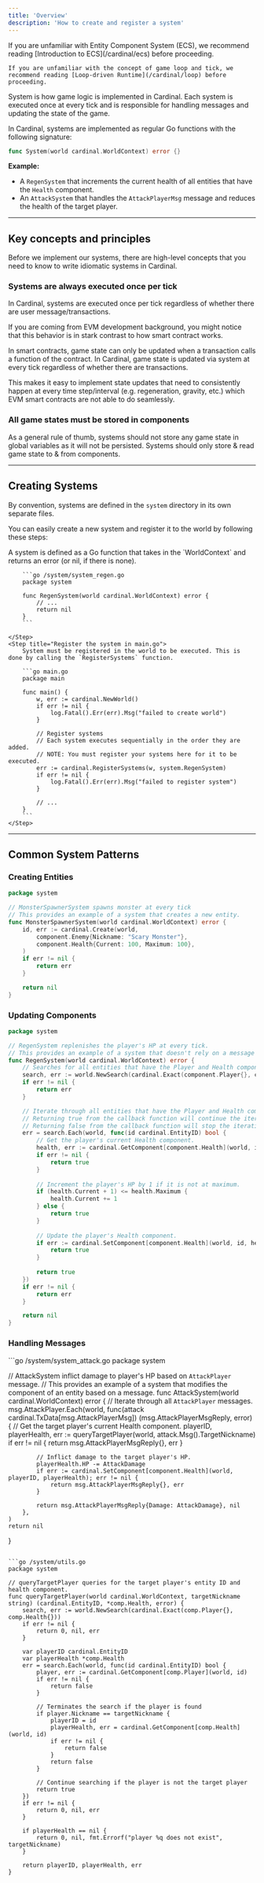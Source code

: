 ```yaml
---
title: 'Overview'
description: 'How to create and register a system'
---
```


<Warning>
    If you are unfamiliar with Entity Component System (ECS), we recommend reading [Introduction to ECS](/cardinal/ecs) before proceeding.
    
    If you are unfamiliar with the concept of game loop and tick, we recommend reading [Loop-driven Runtime](/cardinal/loop) before proceeding.
</Warning>

System is how game logic is implemented in Cardinal. Each system is executed once at every tick and is responsible for handling messages and updating the state of the game. 

In Cardinal, systems are implemented as regular Go functions with the following signature:

```go
func System(world cardinal.WorldContext) error {}
```

**Example:**
- A `RegenSystem` that increments the current health of all entities that have the `Health` component. 
- An `AttackSystem` that handles the `AttackPlayerMsg` message and reduces the health of the target player.

---

## Key concepts and principles
Before we implement our systems, there are high-level concepts that you need to know to write idiomatic systems in Cardinal.

### Systems are always executed once per tick

In Cardinal, systems are executed once per tick regardless of whether there are user message/transactions. 

<Tip>
If you are coming from EVM development background, you might notice that this behavior is in stark contrast to how smart contract works. 
    
In smart contracts, game state can only be updated when a transaction calls a function of the contract. In Cardinal, game state is updated via system at every tick regardless of whether there are transactions.

This makes it easy to implement state updates that need to consistently happen at every time step/interval (e.g. regeneration, gravity, etc.) which EVM smart contracts are not able to do seamlessly.
</Tip>

### All game states must be stored in components
As a general rule of thumb, systems should not store any game state in global variables as it will not be persisted. Systems should only store & read game state to & from components.

---

## Creating Systems

By convention, systems are defined in the `system` directory in its own separate files.

You can easily create a new system and register it to the world by following these steps:

<Steps>
    <Step title="Create the system function">
        A system is defined as a Go function that takes in the `WorldContext` and returns an error (or nil, if there is none).

        ```go /system/system_regen.go
        package system
        
        func RegenSystem(world cardinal.WorldContext) error {
            // ...
            return nil
        }
        ```

    </Step>
    <Step title="Register the system in main.go">
        System must be registered in the world to be executed. This is done by calling the `RegisterSystems` function.

        ```go main.go
        package main

        func main() {
            w, err := cardinal.NewWorld()
            if err != nil {
                log.Fatal().Err(err).Msg("failed to create world")
            }

            // Register systems
            // Each system executes sequentially in the order they are added.
            // NOTE: You must register your systems here for it to be executed.
            err := cardinal.RegisterSystems(w, system.RegenSystem)
            if err != nil {
                log.Fatal().Err(err).Msg("failed to register system")
            }

            // ...
        }
        ```
    </Step>
</Steps>

---

## Common System Patterns

### Creating Entities

```go /system/system_enemy_spawner.go
package system

// MonsterSpawnerSystem spawns monster at every tick
// This provides an example of a system that creates a new entity.
func MonsterSpawnerSystem(world cardinal.WorldContext) error {
    id, err := cardinal.Create(world,
        component.Enemy{Nickname: "Scary Monster"},
        component.Health{Current: 100, Maximum: 100},
    )
    if err != nil {
        return err
    }

	return nil
}
```

### Updating Components
```go /system/system_regen.go
package system

// RegenSystem replenishes the player's HP at every tick.
// This provides an example of a system that doesn't rely on a message to update a component.
func RegenSystem(world cardinal.WorldContext) error {
	// Searches for all entities that have the Player and Health component.
	search, err := world.NewSearch(cardinal.Exact(component.Player{}, component.Health{}))
	if err != nil {
		return err
	}

	// Iterate through all entities that have the Player and Health component.
	// Returning true from the callback function will continue the iteration.
	// Returning false from the callback function will stop the iteration.
	err = search.Each(world, func(id cardinal.EntityID) bool {
		// Get the player's current Health component.
		health, err := cardinal.GetComponent[component.Health](world, id)
		if err != nil {
			return true
		}
		
		// Increment the player's HP by 1 if it is not at maximum.
		if (health.Current + 1) <= health.Maximum {
            health.Current += 1
        } else {
			return true
        }
		
		// Update the player's Health component.
		if err := cardinal.SetComponent[component.Health](world, id, health); err != nil {
			return true
		}
		
		return true
	})
	if err != nil {
		return err
	}

	return nil
}
```

### Handling Messages
<CodeGroup>
```go /system/system_attack.go
package system    

// AttackSystem inflict damage to player's HP based on `AttackPlayer` message.
// This provides an example of a system that modifies the component of an entity based on a message.
func AttackSystem(world cardinal.WorldContext) error {
	// Iterate through all `AttackPlayer` messages.
	msg.AttackPlayer.Each(world,
		func(attack cardinal.TxData[msg.AttackPlayerMsg]) (msg.AttackPlayerMsgReply, error) {
			// Get the target player's current Health component.
			playerID, playerHealth, err := queryTargetPlayer(world, attack.Msg().TargetNickname)
			if err != nil {
				return msg.AttackPlayerMsgReply{}, err
			}

			// Inflict damage to the target player's HP.
			playerHealth.HP -= AttackDamage
			if err := cardinal.SetComponent[component.Health](world, playerID, playerHealth); err != nil {
				return msg.AttackPlayerMsgReply{}, err
			}

			return msg.AttackPlayerMsgReply{Damage: AttackDamage}, nil
		},
	)
	return nil
}
```

```go /system/utils.go
package system

// queryTargetPlayer queries for the target player's entity ID and health component.
func queryTargetPlayer(world cardinal.WorldContext, targetNickname string) (cardinal.EntityID, *comp.Health, error) {
    search, err := world.NewSearch(cardinal.Exact(comp.Player{}, comp.Health{}))
    if err != nil {
        return 0, nil, err
    }
    
    var playerID cardinal.EntityID
    var playerHealth *comp.Health
    err = search.Each(world, func(id cardinal.EntityID) bool {
        player, err := cardinal.GetComponent[comp.Player](world, id)
        if err != nil {
            return false
        }
        
        // Terminates the search if the player is found
        if player.Nickname == targetNickname {
            playerID = id
            playerHealth, err = cardinal.GetComponent[comp.Health](world, id)
            if err != nil {
                return false
            }
            return false
        }
    
        // Continue searching if the player is not the target player
        return true
    })
    if err != nil {
        return 0, nil, err
    }
    
    if playerHealth == nil {
        return 0, nil, fmt.Errorf("player %q does not exist", targetNickname)
    }

    return playerID, playerHealth, err
}
```
</CodeGroup>
